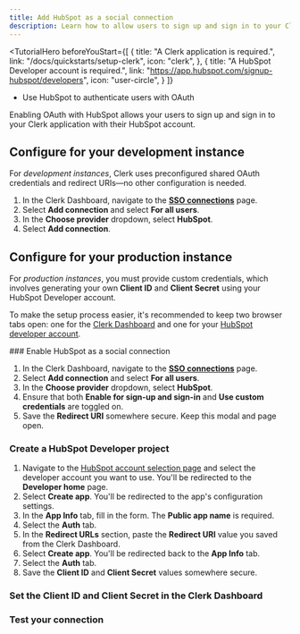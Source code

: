 ```yaml
---
title: Add HubSpot as a social connection
description: Learn how to allow users to sign up and sign in to your Clerk app with their HubSpot account using OAuth.
---
```


<TutorialHero
  beforeYouStart={[
    {
      title: "A Clerk application is required.",
      link: "/docs/quickstarts/setup-clerk",
      icon: "clerk",
    },
    {
      title: "A HubSpot Developer account is required.",
      link: "https://app.hubspot.com/signup-hubspot/developers",
      icon: "user-circle",
    }
  ]}
>
  - Use HubSpot to authenticate users with OAuth
</TutorialHero>

Enabling OAuth with HubSpot allows your users to sign up and sign in to your Clerk application with their HubSpot account.

## Configure for your development instance

For _development instances_, Clerk uses preconfigured shared OAuth credentials and redirect URIs—no other configuration is needed.

1. In the Clerk Dashboard, navigate to the [**SSO connections**](https://dashboard.clerk.com/last-active?path=user-authentication/sso-connections) page.
1. Select **Add connection** and select **For all users**.
1. In the **Choose provider** dropdown, select **HubSpot**.
1. Select **Add connection**.

## Configure for your production instance

For _production instances_, you must provide custom credentials, which involves generating your own **Client ID** and **Client Secret** using your HubSpot Developer account.

To make the setup process easier, it's recommended to keep two browser tabs open: one for the [Clerk Dashboard](https://dashboard.clerk.com/last-active?path=user-authentication/sso-connections) and one for your [HubSpot developer account](https://app.hubspot.com/signup-hubspot/developers).

<Steps>
  ### Enable HubSpot as a social connection

  1. In the Clerk Dashboard, navigate to the [**SSO connections**](https://dashboard.clerk.com/last-active?path=user-authentication/sso-connections) page.
  1. Select **Add connection** and select **For all users**.
  1. In the **Choose provider** dropdown, select **HubSpot**.
  1. Ensure that both **Enable for sign-up and sign-in** and **Use custom credentials** are toggled on.
  1. Save the **Redirect URI** somewhere secure. Keep this modal and page open.

  ### Create a HubSpot Developer project

  1. Navigate to the [HubSpot account selection page](https://app.hubspot.com/myaccounts-beta) and select the developer account you want to use. You'll be redirected to the **Developer home** page.
  1. Select **Create app**. You'll be redirected to the app's configuration settings.
  1. In the **App Info** tab, fill in the form. The **Public app name** is required.
  1. Select the **Auth** tab.
  1. In the **Redirect URLs** section, paste the **Redirect URI** value you saved from the Clerk Dashboard.
  1. Select **Create app**. You'll be redirected back to the **App Info** tab.
  1. Select the **Auth** tab.
  1. Save the **Client ID** and **Client Secret** values somewhere secure.

  ### Set the Client ID and Client Secret in the Clerk Dashboard

  <Include src="_partials/authentication/set-client-id-and-client-secret" />

  ### Test your connection

  <Include src="_partials/authentication/test-your-connection" />
</Steps>
